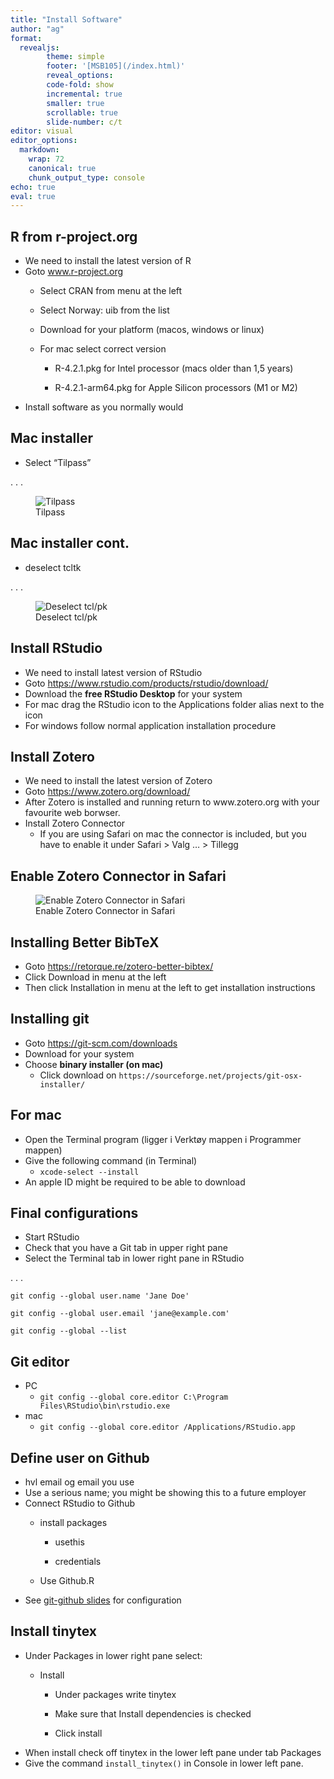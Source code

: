 ```yaml
---
title: "Install Software"
author: "ag"
format:
  revealjs:
        theme: simple
        footer: '[MSB105](/index.html)'
        reveal_options:
        code-fold: show
        incremental: true
        smaller: true
        scrollable: true
        slide-number: c/t
editor: visual
editor_options:
  markdown:
    wrap: 72
    canonical: true
    chunk_output_type: console
echo: true
eval: true
---
```


## R from r-project.org

-   We need to install the latest version of R
-   Goto [www.r-project.org](www.r-project.org)
    -   Select CRAN from menu at the left

    -   Select Norway: uib from the list

    -   Download for your platform (macos, windows or linux)

    -   For mac select correct version

        -   R-4.2.1.pkg for Intel processor (macs older than 1,5 years)

        -   R-4.2.1-arm64.pkg for Apple Silicon processors (M1 or M2)
-   Install software as you normally would

## Mac installer

-   Select "Tilpass"

. . .

![Tilpass](tilpass.png)

## Mac installer cont.

-   deselect tcltk

. . .

![Deselect tcl/pk](deselect-tcltk.png)

## Install RStudio

-   We need to install latest version of RStudio
-   Goto <https://www.rstudio.com/products/rstudio/download/>
-   Download the **free RStudio Desktop** for your system
-   For mac drag the RStudio icon to the Applications folder alias next
    to the icon
-   For windows follow normal application installation procedure

## Install Zotero

-   We need to install the latest version of Zotero
-   Goto <https://www.zotero.org/download/>
-   After Zotero is installed and running return to www.zotero.org with
    your favourite web borwser.
-   Install Zotero Connector
    -   If you are using Safari on mac the connector is included, but
        you have to enable it under Safari \> Valg ... \> Tillegg

## Enable Zotero Connector in Safari

![Enable Zotero Connector in Safari](safari-enable-zotero-connector.png)

## Installing Better BibTeX

-   Goto <https://retorque.re/zotero-better-bibtex/>
-   Click Download in menu at the left
-   Then click Installation in menu at the left to get installation
    instructions

## Installing git

-   Goto <https://git-scm.com/downloads>
-   Download for your system
-   Choose **binary installer (on mac)**
    -   Click download on
        `https://sourceforge.net/projects/git-osx-installer/`

## For mac

-   Open the Terminal program (ligger i Verktøy mappen i Programmer
    mappen)
-   Give the following command (in Terminal)
    -   `xcode-select --install`
-   An apple ID might be required to be able to download

## Final configurations

-   Start RStudio
-   Check that you have a Git tab in upper right pane
-   Select the Terminal tab in lower right pane in RStudio

. . .

`git config --global user.name 'Jane Doe'`

`git config --global user.email 'jane@example.com'`

`git config --global --list`

## Git editor

-   PC
    -   `git config --global core.editor C:\Program Files\RStudio\bin\rstudio.exe`
-   mac
    -   `git config --global core.editor /Applications/RStudio.app`

## Define user on Github

-   hvl email og email you use
-   Use a serious name; you might be showing this to a future employer
-   Connect RStudio to Github
    -   install packages

        -   usethis

        -   credentials

    -   Use Github.R
-   See [git-github slides](../git-github/git-github.qmd) for
    configuration

## Install tinytex

-   Under Packages in lower right pane select:
    -   Install

        -   Under packages write tinytex

        -   Make sure that Install dependencies is checked

        -   Click install
-   When install check off tinytex in the lower left pane under tab
    Packages
-   Give the command `install_tinytex()` in Console in lower left pane.
